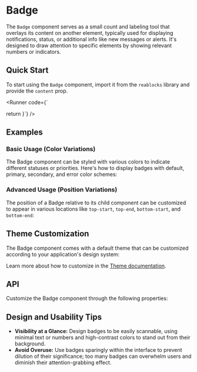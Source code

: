 
<Meta of={BadgeStories} />

# Badge
The `Badge` component serves as a small count and labeling tool that overlays its content on another 
element, typically used for displaying notifications, status, or additional info like new messages or 
alerts. It's designed to draw attention to specific elements by showing relevant numbers or indicators.

## Quick Start
To start using the `Badge` component, import it from the `reablocks` library and provide the `content` prop.

<Runner code={`

  return <Badge content="9" />
}`}
/>

## Examples
### Basic Usage (Color Variations)
The Badge component can be styled with various colors to indicate different statuses or priorities.
Here's how to display badges with default, primary, secondary, and error color schemes:
<ToggleCanvas of={BadgeStories.Colors} storybook="components-elements-badge--colors" />

### Advanced Usage (Position Variations)
The position of a Badge relative to its child component can be customized to appear in various locations like `top-start`, `top-end`, `bottom-start`, and `bottom-end`:
<ToggleCanvas of={BadgeStories.Positions} storybook="components-elements-badge--positions" />

## Theme Customization
The Badge component comes with a default theme that can be customized according to your application's design system:

<ThemeRender theme={badgeTheme} />

Learn more about how to customize in the [Theme documentation](/docs/theme/getting-started).

## API
Customize the Badge component through the following properties:
<PropsTable name="Badge" />

## Design and Usability Tips

- **Visibility at a Glance:** Design badges to be easily scannable, using minimal text or numbers and high-contrast colors to stand out from their background.
- **Avoid Overuse:** Use badges sparingly within the interface to prevent dilution of their significance; too many badges can overwhelm users and diminish their attention-grabbing effect.
